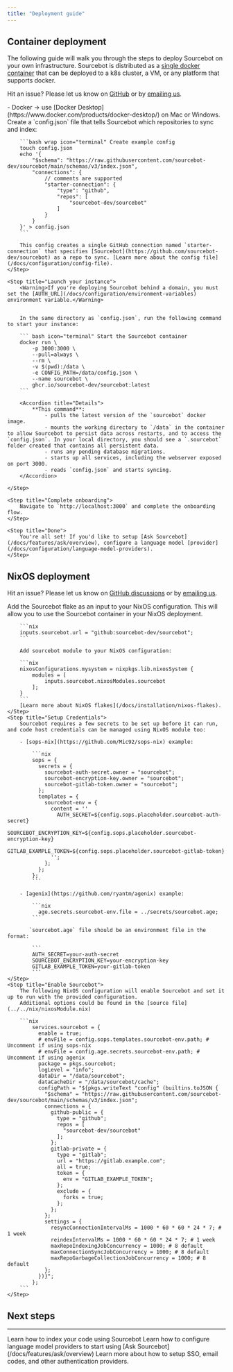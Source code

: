 ```yaml
---
title: "Deployment guide"
---
```



## Container deployment

The following guide will walk you through the steps to deploy Sourcebot on your own infrastructure. Sourcebot is distributed as a [single docker container](/docs/overview#architecture) that can be deployed to a k8s cluster, a VM, or any platform that supports docker.


<Note>Hit an issue? Please let us know on [GitHub](https://github.com/sourcebot-dev/sourcebot/issues/new/choose) or by [emailing us](mailto:team@sourcebot.dev).</Note>

<Steps>
    <Step title="Requirements">
        - Docker -> use [Docker Desktop](https://www.docker.com/products/docker-desktop/) on Mac or Windows.
    </Step>
    <Step title="Create a config.json">
        Create a `config.json` file that tells Sourcebot which repositories to sync and index:

        ```bash wrap icon="terminal" Create example config
        touch config.json
        echo '{
            "$schema": "https://raw.githubusercontent.com/sourcebot-dev/sourcebot/main/schemas/v3/index.json",
            "connections": {
                // comments are supported 
                "starter-connection": {
                    "type": "github",
                    "repos": [
                        "sourcebot-dev/sourcebot"
                    ]
                }
            }
        }' > config.json
        ```

        This config creates a single GitHub connection named `starter-connection` that specifies [Sourcebot](https://github.com/sourcebot-dev/sourcebot) as a repo to sync. [Learn more about the config file](/docs/configuration/config-file).
    </Step>

    <Step title="Launch your instance">
        <Warning>If you're deploying Sourcebot behind a domain, you must set the [AUTH_URL](/docs/configuration/environment-variables) environment variable.</Warning>


        In the same directory as `config.json`, run the following command to start your instance:

        ``` bash icon="terminal" Start the Sourcebot container
        docker run \
            -p 3000:3000 \
            --pull=always \
            --rm \
            -v $(pwd):/data \
            -e CONFIG_PATH=/data/config.json \
            --name sourcebot \
            ghcr.io/sourcebot-dev/sourcebot:latest
        ```

        <Accordion title="Details">
            **This command**:
                - pulls the latest version of the `sourcebot` docker image.
                - mounts the working directory to `/data` in the container to allow Sourcebot to persist data across restarts, and to access the `config.json`. In your local directory, you should see a `.sourcebot` folder created that contains all persistent data.
                - runs any pending database migrations.
                - starts up all services, including the webserver exposed on port 3000.
                - reads `config.json` and starts syncing.
        </Accordion>

    </Step>

    <Step title="Complete onboarding">
        Navigate to `http://localhost:3000` and complete the onboarding flow.
    </Step>

    <Step title="Done">
        You're all set! If you'd like to setup [Ask Sourcebot](/docs/features/ask/overview), configure a language model [provider](/docs/configuration/language-model-providers).
    </Step>
</Steps>


## NixOS deployment

<Note>Hit an issue? Please let us know on [GitHub discussions](https://github.com/sourcebot-dev/sourcebot/discussions/categories/support) or by [emailing us](mailto:team@sourcebot.dev).</Note>

<Steps>
    <Step title="Flake.nix input">
        Add the Sourcebot flake as an input to your NixOS configuration. This will allow you to use the Sourcebot container in your NixOS deployment.

        ```nix
        inputs.sourcebot.url = "github:sourcebot-dev/sourcebot";
        ```

        Add sourcebot module to your NixOS configuration:

        ```nix
        nixosConfigurations.mysystem = nixpkgs.lib.nixosSystem {
            modules = [
                inputs.sourcebot.nixosModules.sourcebot
            ];
        }
        ```
        [Learn more about NixOS flakes](/docs/installation/nixos-flakes). 
    </Step>
    <Step title="Setup Credentials">
        Sourcebot requires a few secrets to be set up before it can run, and code host credentials can be managed using NixOS module too:

        - [sops-nix](https://github.com/Mic92/sops-nix) example:

            ```nix
            sops = {
              secrets = {
                sourcebot-auth-secret.owner = "sourcebot";
                sourcebot-encryption-key.owner = "sourcebot";
                sourcebot-gitlab-token.owner = "sourcebot";
              };
              templates = {
                sourcebot-env = {
                  content = ''
                    AUTH_SECRET=${config.sops.placeholder.sourcebot-auth-secret}
                    SOURCEBOT_ENCRYPTION_KEY=${config.sops.placeholder.sourcebot-encryption-key}
                    GITLAB_EXAMPLE_TOKEN=${config.sops.placeholder.sourcebot-gitlab-token}
                  '';
                };
              };
            };
            ```
        
        - [agenix](https://github.com/ryantm/agenix) example:

            ```nix
              age.secrets.sourcebot-env.file = ../secrets/sourcebot.age;
            ```

           `sourcebot.age` file should be an environment file in the format:

            ```
            AUTH_SECRET=your-auth-secret
            SOURCEBOT_ENCRYPTION_KEY=your-encryption-key
            GITLAB_EXAMPLE_TOKEN=your-gitlab-token
            ```
    </Step>
    <Step title="Enable Sourcebot">
        The following NixOS configuration will enable Sourcebot and set it up to run with the provided configuration.
        Additional options could be found in the [source file](../../nix/nixosModule.nix)
        
        ```nix
            services.sourcebot = {
              enable = true;
              # envFile = config.sops.templates.sourcebot-env.path; # Uncomment if using sops-nix
              # envFile = config.age.secrets.sourcebot-env.path; # Uncomment if using agenix
              package = pkgs.sourcebot;
              logLevel = "info";
              dataDir = "/data/sourcebot";
              dataCacheDir = "/data/sourcebot/cache";
              configPath = "${pkgs.writeText "config" (builtins.toJSON {
                "$schema" = "https://raw.githubusercontent.com/sourcebot-dev/sourcebot/main/schemas/v3/index.json";
                connections = {
                  github-public = {
                    type = "github";
                    repos = [
                      "sourcebot-dev/sourcebot"
                    ];
                  };
                  gitlab-private = {
                    type = "gitlab";
                    url = "https://gitlab.example.com";
                    all = true;
                    token = {
                      env = "GITLAB_EXAMPLE_TOKEN";
                    };
                    exclude = {
                      forks = true;
                    };
                  };
                };
                settings = {
                  resyncConnectionIntervalMs = 1000 * 60 * 60 * 24 * 7; # 1 week
                  reindexIntervalMs = 1000 * 60 * 60 * 24 * 7; # 1 week
                  maxRepoIndexingJobConcurrency = 1000; # 8 default
                  maxConnectionSyncJobConcurrency = 1000; # 8 default
                  maxRepoGarbageCollectionJobConcurrency = 1000; # 8 default
                };
              })}";
            };
        ```
    </Step>
</Steps>



## Next steps
---

<CardGroup cols={3}>
    <Card title="Index your code" icon="code" href="/docs/connections/overview">
        Learn how to index your code using Sourcebot
    </Card>
    <Card title="Language models" icon="brain" href="/docs/configuration/language-model-providers">
        Learn how to configure language model providers to start using [Ask Sourcebot](/docs/features/ask/overview)
    </Card>
    <Card title="Authentication" icon="lock" href="/docs/configuration/auth/overview">
        Learn more about how to setup SSO, email codes, and other authentication providers.
    </Card>
</CardGroup>
